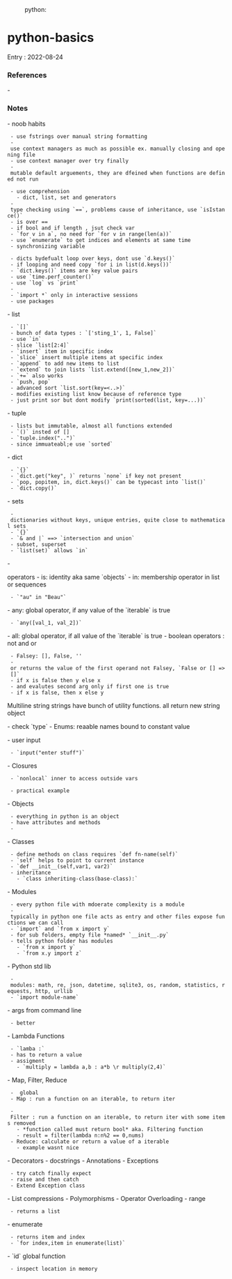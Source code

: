 :python:

= python-basics =

Entry : 2022-08-24

=== References ===
- 

=== Notes ===
- noob habits
  - use fstrings over manual string formatting
  - use context managers as much as possible ex. manually closing and opening file
  - use context manager over try finally
  - mutable default arguements, they are dfeined when functions are defined not run
{{{python
def append(n, l=[]):
  l.append(n)
  return l

l1.append(0) # [0]
l2.append(1) # [0,1] WRONG

def append(n, l=None):
  if l is None:
    l = []
  l.append(n)
  return l
  
l1.append(0) # [0]
l2.append(1) # [1] 
  }}}
  - use comprehension
    - dict, list, set and generators
  - type checking using `==`, problems cause of inheritance, use `isIstance()`
  - is over ==
  - if bool and if length , jsut check var
  - `for v in a`, no need for `for v in range(len(a))`
  - use `enumerate` to get indices and elements at same time
  - synchronizing variable
{{{python
for i in range(len(a)):
  av=a[i]
  bv=b[i]
  
for av, bv in zip(a)
for av, bv in enumerate(zip(a))
}}}
  - dicts bydefualt loop over keys, dont use `d.keys()`
  - if looping and need copy `for i in list(d.keys())`
  - `dict.keys()` items are key value pairs
  - use `time.perf_counter()`
  - use `log` vs `print`
  - {{file:~/vimwiki/screen-grabs/6500625_scrot.png}}
  - `import *` only in interactive sessions
  - use packages
 
- list
  - `[]`
  - bunch of data types : `['sting_1', 1, False]`
  - use `in`
  - slice `list[2:4]`
  - `insert` item in specific index
  - `slice` insert multiple items at specific index
  - `append` to add new items to list
  - `extend` to join lists `list.extend([new_1,new_2])`
  - `+=` also works
  - `push, pop`
  - advanced sort `list.sort(key=<..>)`
  - modifies existing list know because of reference type
  - just print sor but dont modify `print(sorted(list, key=...))`
- tuple
  - lists but immutable, almost all functions extended
  - `()` insted of []
  - `tuple.index("..")`
  - since immuateabl;e use `sorted`
- dict
  - `{}`
  - `dict.get("key", <deafult-value>)` returns `none` if key not present
  - `pop, popitem, in, dict.keys()` can be typecast into `list()`
  - `dict.copy()`
- sets
  - dictionaries without keys, unique entries, quite close to mathematical sets
  - `{}`
  - `& and |` ==> `intersection and union`
  - subset, superset
  - `list(set)` allows `in`
- 

operators
- is: identity aka same `objects`
- in: membership operator in list or sequences
  - `"au" in "Beau"` 
- any: global operator, if any value of the `iterable` is true
  - `any([val_1, val_2])`
- all: global operator, if all value of the `iterable` is true
- boolean operators : not and or
  - Falsey: [], False, ''
  - or returns the value of the first operand not Falsey, `False or [] => []`
  - if x is false then y else x
  - and evalutes second arg only if first one is true
  - if x is false, then x else y

Multiline string
{{{python
print('''
string_1
    ''')
  }}}
strings have bunch of utility functions. all return new string object

- check `type`
- Enums: reaable names bound to constant value
{{{python
from enum import Enum
class State(Enum):
  ENUM_0 = 0
  ENUM_1 = 1
 
print(State.ENUM_0.value)
print(State.ENUM_0.value)
print(list(State))

 }}}

- user input
  - `input("enter stuff")`
- Closures
  - `nonlocal` inner to access outside vars
{{{python
def count():
  count = 0
  
  def inc():
    nonlocal count
    ++count
  
  inc()
  
count()
  }}}
  
  - practical example
{{{python

def count():
  count = 0
  
  def inc():
    nonlocal count
    ++count
  
  return inc
  
increment = count() #holds inc
increment() #calls inc()
increment()
increment()
  }}}

- Objects
  - everything in python is an object
  - have attributes and methods
  - 
- Classes
  - define methods on class requires `def fn-name(self)`
  - `self` helps to point to current instance
  - `def __init__(self,var1, var2)`
  - inheritance
    - `class inheriting-class(base-class):`
- Modules
  - every python file with mdoerate complexity is a module
  - typically in python one file acts as entry and other files expose functions we can call
  - `import` and `from x import y`
  - for sub folders, empty file *named* `__init__.py`
  - tells python folder has modules
    - `from x import y`
    - `from x.y import z`
- Python std lib
  - modules: math, re, json, datetime, sqlite3, os, random, statistics, requests, http, urllib
  - `import module-name`
- args from command line
{{{python
  import sys
  sys.argv[1]
  }}}
  - better
{{{python
  import argparse
  argparse.ArguementParser(description="..")
  parser.add_arguement('-c','--color', metavar='color', required=True, choices={choice1, choice2})
  parser.parse_args().color
}}}
- Lambda Functions
  - `lamba <arguement>:<expression-using-the-arg>`
  - has to return a value
  - assigment
    - `multiply = lambda a,b : a*b \r multiply(2,4)`
- Map, Filter, Reduce
  -  global
  - Map : run a function on an iterable, to return iter
{{{python
  nums=[1,2,3]
  double =  lambda a:2*a
  def double(a):
    return 2*a
  result = map(double, nums) #returns map object
  result = map(lambda a:2*a,nums)
  print(list(result))
}}}
  - Filter : run a function on an iterable, to return iter with some items removed
    - *function called must return bool* aka. Filtering function
    - result = filter(lambda n:n%2 == 0,nums)
  - Reduce: calculate or return a value of a iterable
    - example wasnt nice
- Decorators
- docstrings
- Annotations
- Exceptions
  - try catch finally expect
  - raise and then catch
  - Extend Exception class
- List compressions
- Polymorphisms
- Operator Overloading
- range
  - returns a list
- enumerate
  - returns item and index
  - `for index,item in enumerate(list)`
- `id` global function
  - inspect location in memory

